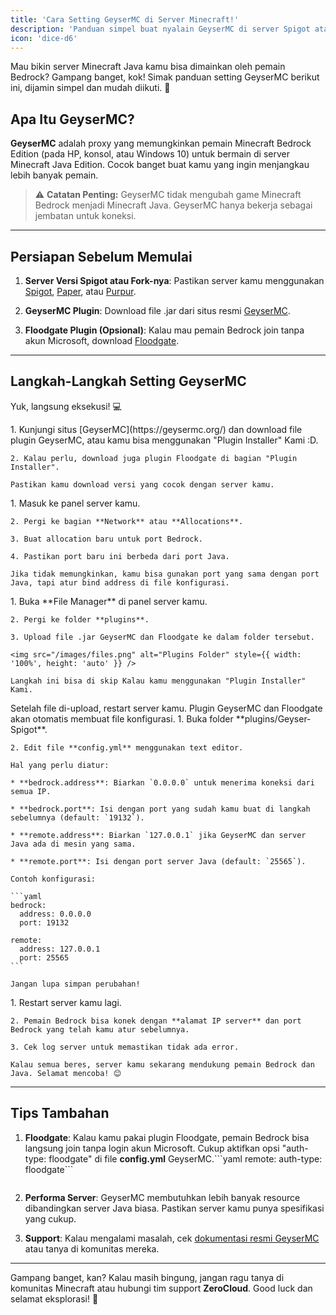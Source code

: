 ```yaml
---
title: 'Cara Setting GeyserMC di Server Minecraft!'
description: 'Panduan simpel buat nyalain GeyserMC di server Spigot atau forknya.'
icon: 'dice-d6'
---
```


Mau bikin server Minecraft Java kamu bisa dimainkan oleh pemain Bedrock? Gampang banget, kok! Simak panduan setting GeyserMC berikut ini, dijamin simpel dan mudah diikuti. 🚀

## Apa Itu GeyserMC?

**GeyserMC** adalah proxy yang memungkinkan pemain Minecraft Bedrock Edition (pada HP, konsol, atau Windows 10) untuk bermain di server Minecraft Java Edition. Cocok banget buat kamu yang ingin menjangkau lebih banyak pemain.

> ⚠️ **Catatan Penting:** GeyserMC tidak mengubah game Minecraft Bedrock menjadi Minecraft Java. GeyserMC hanya bekerja sebagai jembatan untuk koneksi.

***

## Persiapan Sebelum Memulai

1. **Server Versi Spigot atau Fork-nya**: Pastikan server kamu menggunakan [Spigot](https://getbukkit.org/), [Paper](https://papermc.io/), atau [Purpur](https://purpurmc.org/download/purpur/).

2. **GeyserMC Plugin**: Download file .jar dari situs resmi [GeyserMC](https://geysermc.org/).

3. **Floodgate Plugin (Opsional)**: Kalau mau pemain Bedrock join tanpa akun Microsoft, download [Floodgate](https://geysermc.org/floodgate).

***

## Langkah-Langkah Setting GeyserMC

Yuk, langsung eksekusi! 💻

<Steps>
  <Step title="Download Plugin GeyserMC & Floodgate 📥">
    1. Kunjungi situs [GeyserMC](https://geysermc.org/) dan download file plugin GeyserMC, atau kamu bisa menggunakan "Plugin Installer" Kami :D.

    2. Kalau perlu, download juga plugin Floodgate di bagian "Plugin Installer".

    Pastikan kamu download versi yang cocok dengan server kamu.
  </Step>

  <Step title="Buat Allocation Baru untuk Port Bedrock ⚙️">
    1. Masuk ke panel server kamu.

    2. Pergi ke bagian **Network** atau **Allocations**.

    3. Buat allocation baru untuk port Bedrock.

    4. Pastikan port baru ini berbeda dari port Java.

    Jika tidak memungkinkan, kamu bisa gunakan port yang sama dengan port Java, tapi atur bind address di file konfigurasi.
  </Step>

  <Step title="Upload Plugin ke Server 📤">
    1. Buka **File Manager** di panel server kamu.

    2. Pergi ke folder **plugins**.

    3. Upload file .jar GeyserMC dan Floodgate ke dalam folder tersebut.

    <img src="/images/files.png" alt="Plugins Folder" style={{ width: '100%', height: 'auto' }} />

    Langkah ini bisa di skip Kalau kamu menggunakan "Plugin Installer" Kami.
  </Step>

  <Step title="Restart Server 🔄">
    Setelah file di-upload, restart server kamu. Plugin GeyserMC dan Floodgate akan otomatis membuat file konfigurasi.
  </Step>

  <Step title="Konfigurasi GeyserMC ⚙️">
    1. Buka folder **plugins/Geyser-Spigot**.

    2. Edit file **config.yml** menggunakan text editor.

    Hal yang perlu diatur:

    * **bedrock.address**: Biarkan `0.0.0.0` untuk menerima koneksi dari semua IP.

    * **bedrock.port**: Isi dengan port yang sudah kamu buat di langkah sebelumnya (default: `19132`).

    * **remote.address**: Biarkan `127.0.0.1` jika GeyserMC dan server Java ada di mesin yang sama.

    * **remote.port**: Isi dengan port server Java (default: `25565`).

    Contoh konfigurasi:

    ```yaml
    bedrock:
      address: 0.0.0.0
      port: 19132

    remote:
      address: 127.0.0.1
      port: 25565
    ```

    Jangan lupa simpan perubahan!
  </Step>

  <Step title="Test dan Selesaikan! 🎮">
    1. Restart server kamu lagi.

    2. Pemain Bedrock bisa konek dengan **alamat IP server** dan port Bedrock yang telah kamu atur sebelumnya.

    3. Cek log server untuk memastikan tidak ada error.

    Kalau semua beres, server kamu sekarang mendukung pemain Bedrock dan Java. Selamat mencoba! 😊
  </Step>
</Steps>

***

## Tips Tambahan

1. **Floodgate**: Kalau kamu pakai plugin Floodgate, pemain Bedrock bisa langsung join tanpa login akun Microsoft. Cukup aktifkan opsi "auth-type: floodgate" di file **config.yml** GeyserMC.\`\`\`yaml
   remote:
   auth-type: floodgate```
   ```

2. **Performa Server**: GeyserMC membutuhkan lebih banyak resource dibandingkan server Java biasa. Pastikan server kamu punya spesifikasi yang cukup.

3. **Support**: Kalau mengalami masalah, cek [dokumentasi resmi GeyserMC](https://wiki.geysermc.org/) atau tanya di komunitas mereka.

***

Gampang banget, kan? Kalau masih bingung, jangan ragu tanya di komunitas Minecraft atau hubungi tim support **ZeroCloud**. Good luck dan selamat eksplorasi! 🚀
